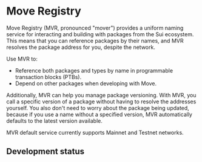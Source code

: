 # Move Registry


Move Registry (MVR, pronounced "mover") provides a uniform naming service for interacting and building with packages from the Sui ecosystem. This means that you can reference packages by their names, and MVR resolves the package address for you, despite the network.

Use MVR to: 

- Reference both packages and types by name in programmable transaction blocks (PTBs).
- Depend on other packages when developing with Move.

Additionally, MVR can help you manage package versioning. With MVR, you call a specific version of a package without having to resolve the addresses yourself. You also don't need to worry about the package being updated, because if you use a name without a specified version, MVR automatically defaults to the latest version available.

<Callout type="info" emoji="ℹ️">
MVR default service currently supports Mainnet and Testnet networks.
</Callout>

## Development status

<Beta/>
